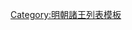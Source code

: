 {{ming|title=明朝永年國諸王|ed=永年國|head=[[景泰 (年号)|景泰]]五年（[[1454年]]）封。|
{{ming/title}}
{{ming/list|永年榮安王|[[朱幼塨]]|朱佶焞、嫡九子<ref>《明英宗實錄》</ref>|[[1453年]]—[[1508年]]|景泰五年封。[[正德 (明朝)|正德]]三年薨。}}
{{ming/list|永年懷僖王|[[朱詮𨰜]]|朱幼塨、嫡一子|追封|[[成化]]九年封[[长子 (封号)|長子]]。[[弘治]]十八年卒。以孫[[朱胤橚|胤橚]]襲封。追封諡懷僖王。}}
{{ming/list|永年悼順王|[[朱勛浚]]|朱詮𨰜、嫡一子|追封|成化十九年封[[长孙 (封号)|長孫]]。弘治十七年卒。以子胤橚襲封。追封諡悼順王。}}
{{ming/list|永年恭裕王|[[朱胤橚]]|朱勛浚、嫡一子|[[1521年]]—[[1533年]]|正德十六年襲封。[[嘉靖]]十二年薨。}}
{{ming/list|永年莊憲王|[[朱恬𤊟]]|朱胤橚、嫡一子|[[1538年]]—[[1558年]]|嘉靖十七年襲封。三十七年薨。}}
{{ming/list|永年溫恭王|[[朱珵封]]|朱恬𤊟、嫡一子|[[1561年]]—[[1568年]]|嘉靖四十年襲封。[[隆庆 (明朝)|隆慶]]二年薨。}}
{{ming/note|參考文獻}}
{{ming/note|ref}}
}}<noinclude>
[[Category:明朝諸王列表模板]]
</noinclude>